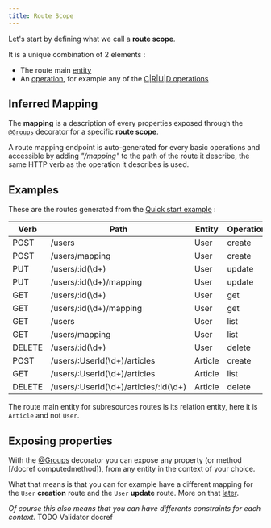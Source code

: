 ```yaml
---
title: Route Scope
---
```



Let's start by defining what we call a **route scope**.

It is a unique combination of 2 elements :

-   The route main [entity](https://typeorm.io/#/entities/what-is-entity)
-   An [operation](/api-reference/introduction#operations), for example any of the [C|R|U|D operations](/api-reference/globals#groupsoperation)

## Inferred Mapping

The **mapping** is a description of every properties exposed through the [`@Groups`](/api-reference/globals#groups) decorator for a specific **route scope**.

A route mapping endpoint is auto-generated for every basic operations and accessible by adding _"/mapping"_
to the path of the route it describe, the same HTTP verb as the operation it describes is used.

## Examples

These are the routes generated from the [Quick start example](../getting-started/quick-start) :

| Verb   | Path                                  | Entity  | Operation |
| ------ | ------------------------------------- | ------- | --------- |
| POST   | /users                                | User    | create    |
| POST   | /users/mapping                        | User    | create    |
| PUT    | /users/:id(\d+)                       | User    | update    |
| PUT    | /users/:id(\d+)/mapping               | User    | update    |
| GET    | /users/:id(\d+)                       | User    | get       |
| GET    | /users/:id(\d+)/mapping               | User    | get       |
| GET    | /users                                | User    | list      |
| GET    | /users/mapping                        | User    | list      |
| DELETE | /users/:id(\d+)                       | User    | delete    |
| POST   | /users/:UserId(\d+)/articles          | Article | create    |
| GET    | /users/:UserId(\d+)/articles          | Article | list      |
| DELETE | /users/:UserId(\d+)/articles/:id(\d+) | Article | delete    |

<DocAlert status="info" mt="20px">

The route main entity for subresources routes is its relation entity, here it is `Article` and not `User`.

</DocAlert>
<Divider />

## Exposing properties

With the [@Groups](/api-reference/globals#groups) decorator you can expose any property (or method [/docref computedmethod]),
from any entity in the context of your choice.

What that means is that you can for example have a different mapping for the `User` **creation** route and the `User` **update** route.
More on that [later](/api-reference/introduction#groups).

_Of course this also means that you can have differents constraints for each context._
TODO Validator docref
